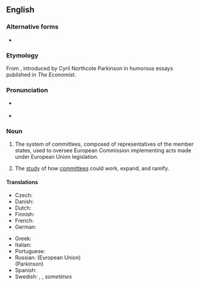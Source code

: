 ==English==

===Alternative forms===
* {{l|en|commitology}} {{qualifier|uncommon}}

===Etymology===
From {{suffix|en|committee|ology}}, introduced by Cyril Northcote Parkinson in humorous essays published in ''The Economist''.

===Pronunciation===
* {{a|RP}} {{IPA|en|/ˌkɒm.ɪˈtɒl.ə.dʒi/}}
* {{a|GA}} {{IPA|en|/ˌkɑm.ɪˈtɑl.ə.dʒi/}}

===Noun===
{{en-noun|~|new=1}}

# {{lb|en|European Union}} The system of committees, composed of representatives of the member states, used to oversee European Commission implementing acts made under European Union legislation.
# {{lb|en|humorous}} The [[study]] of how [[committee]]s could work, expand, and ramify.

====Translations====
{{trans-top|art of resolving issues by committees}}
* Czech: {{t|cs|komitologie|f}}
* Danish: {{t|da|komitologi}}
* Dutch: {{t|nl|comitologie}}
* Finnish: {{t|fi|komitologia}}
* French: {{t+|fr|comitologie|f}}
* German: {{t+|de|Komitologie|f}}
{{trans-mid}}
* Greek: {{t|el|επιτροπολογία|f}}
* Italian: {{t|it|comitologia|f}}
* Portuguese: {{t|pt|comitologia|f}}
* Russian: (European Union) {{t|ru|комитоло́гия|f}}<br/>(Parkinson) {{t|ru|комиссоло́гия|f}}
* Spanish: {{t|es|comitología|f}}
* Swedish: {{t|sv|kommittéförfarande}}, {{t|sv|kommittésystem}}, ''sometimes'' {{t|sv|kommittébestämmelser}} {{qualifier|"kommittologi" should not be used, [http://www.regeringen.se/sb/d/2729#K say Swedish government's translators]}}
{{trans-bottom}}